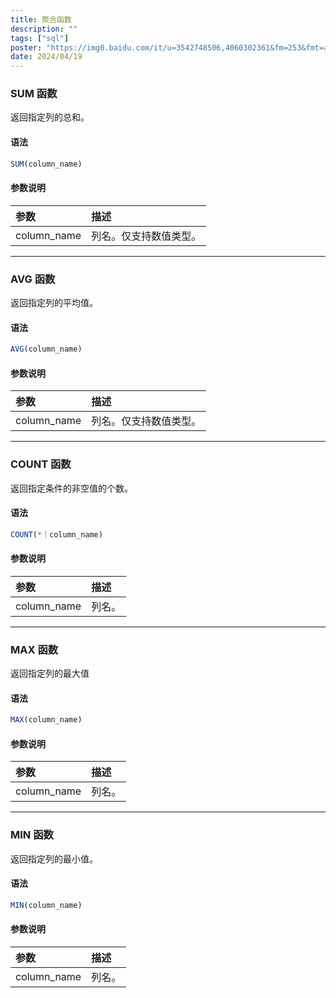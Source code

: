 ```yaml
---
title: 聚合函数
description: ""
tags: ["sql"]
poster: "https://img0.baidu.com/it/u=3542748506,4060302361&fm=253&fmt=auto&app=138&f=JPEG?w=800&h=500"
date: 2024/04/19
---
```


### SUM 函数

返回指定列的总和。

#### 语法

```sql
SUM(column_name)
```

#### 参数说明

| 参数        | 描述                   |
| :---------- | :--------------------- |
| column_name | 列名。仅支持数值类型。 |

---

### AVG 函数

返回指定列的平均值。

#### 语法

```sql
AVG(column_name)
```

#### 参数说明

| 参数        | 描述                   |
| :---------- | :--------------------- |
| column_name | 列名。仅支持数值类型。 |

---

### COUNT 函数

返回指定条件的非空值的个数。

#### 语法

```sql
COUNT(*｜column_name)
```

#### 参数说明

| 参数        | 描述   |
| :---------- | :----- |
| column_name | 列名。 |

---

### MAX 函数

返回指定列的最大值

#### 语法

```sql
MAX(column_name)
```

#### 参数说明

| 参数        | 描述   |
| :---------- | :----- |
| column_name | 列名。 |

---

### MIN 函数

返回指定列的最小值。

#### 语法

```sql
MIN(column_name)
```

#### 参数说明

| 参数        | 描述   |
| :---------- | :----- |
| column_name | 列名。 |
